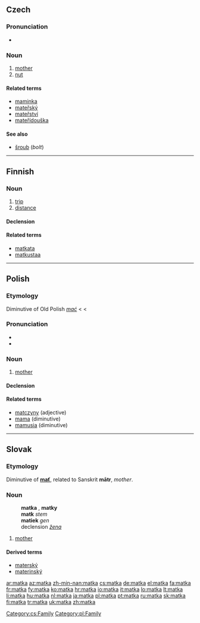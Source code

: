 {{also|mátka}}
==Czech==

===Pronunciation===
* {{audio|Cs-matka.ogg|audio}}

===Noun===
{{cs-noun|g=f}}

# [[mother]]
# [[nut]] {{gloss|of a bolt}}

====Related terms====
* [[maminka]] {{f}}
* [[mateřský]] {{m}}
* [[mateřství]] {{f}}
* [[mateřídouška]] {{f}}

====See also====
* [[šroub]] {{m}} (''bolt'')

[[Category:cs:Family]]

----

==Finnish==

===Noun===
{{infl|fi|noun}}

# [[trip]]
# [[distance]]

====Declension====
{{fi-decl-kala|matk}}

====Related terms====
* [[matkata]]
* [[matkustaa]]

----

==Polish==

===Etymology===
Diminutive of Old Polish ''[[mać]]'' < {{proto|Slavic|mati|lang=pl}} < {{proto|Indo-European|méh₂tēr|lang=pl}}

===Pronunciation===
* {{audio|Pl-matka.ogg|audio}}
* {{IPA|[ˈmat̪ka]|lang=pl}}

===Noun===
{{infl|pl|noun|g=f}}

# [[mother]]

====Declension====
{{pl-decl-noun
|matka|matki
|matki|matek
|matce|matkom
|matkę|matki
|matką|matkami
|matce|matkach
|matko|matki
}}

====Related terms====
* [[matczyny]] (adjective)
* [[mama]] (diminutive)
* [[mamusia]] (diminutive)

[[Category:pl:Family]]

----

==Slovak==

===Etymology===
Diminutive of '''[[mať#Slovak|mať]]''', related to Sanskrit '''mātr''', ''mother''.

===Noun===
: '''matka''' {{f}}, '''matky''' {{p}}
: '''matk''' ''stem''
: '''matiek''' ''gen'' {{p}}
: declension ''[[Appendix:Slovak declension pattern žena|žena]]''

# [[mother]]

====Derived terms====
* [[materský]]
* [[materinský]]

[[ar:matka]]
[[az:matka]]
[[zh-min-nan:matka]]
[[cs:matka]]
[[de:matka]]
[[el:matka]]
[[fa:matka]]
[[fr:matka]]
[[fy:matka]]
[[ko:matka]]
[[hr:matka]]
[[io:matka]]
[[it:matka]]
[[lo:matka]]
[[lt:matka]]
[[li:matka]]
[[hu:matka]]
[[nl:matka]]
[[ja:matka]]
[[pl:matka]]
[[pt:matka]]
[[ru:matka]]
[[sk:matka]]
[[fi:matka]]
[[tr:matka]]
[[uk:matka]]
[[zh:matka]]